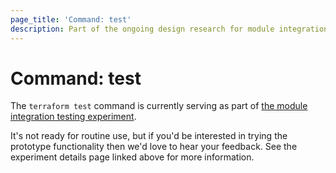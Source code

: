```yaml
---
page_title: 'Command: test'
description: Part of the ongoing design research for module integration testing.
---
```


# Command: test

The `terraform test` command is currently serving as part of
[the module integration testing experiment](/terraform/language/modules/testing-experiment).

It's not ready for routine use, but if you'd be interested in trying the
prototype functionality then we'd love to hear your feedback. See the
experiment details page linked above for more information.
